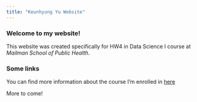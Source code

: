 ```yaml
---
title: "Keunhyung Yu Website"
---
```


### Welcome to my website!

This website was created specifically for HW4 in Data Science I course at *Mailman School of Public Health*.

### Some links

You can find more information about the course I'm enrolled in [here](https://p8105.com)

More to come!